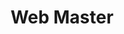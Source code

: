 ---
title: "Web Master"
name: "David Tigreros"
index: "6"
linkedin: "https://www.linkedin.com/in/david-tigreros-68179980/"
image: "https://media-exp1.licdn.com/dms/image/C4E03AQEKGCPb5Xmi-w/profile-displayphoto-shrink_400_400/0/1604969792328?e=1635984000&v=beta&t=cW7yWJYyx8BEUD9R6PbBdf69E8but2uRX66XVQ7abLU"
---
